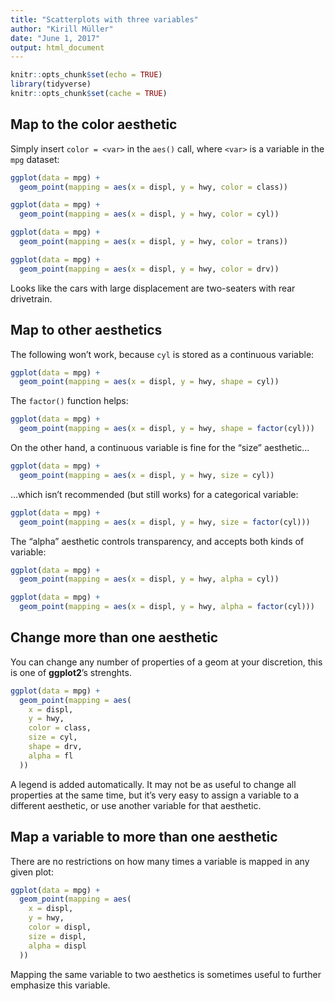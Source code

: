 ```yaml
---
title: "Scatterplots with three variables"
author: "Kirill Müller"
date: "June 1, 2017"
output: html_document
---
```


```r
knitr::opts_chunk$set(echo = TRUE)
library(tidyverse)
knitr::opts_chunk$set(cache = TRUE)
```

## Map to the color aesthetic

Simply insert `color = <var>` in the `aes()` call, where `<var>` is a variable in the `mpg` dataset:

```r
ggplot(data = mpg) +
  geom_point(mapping = aes(x = displ, y = hwy, color = class))
```

```r
ggplot(data = mpg) +
  geom_point(mapping = aes(x = displ, y = hwy, color = cyl))
```

```r
ggplot(data = mpg) +
  geom_point(mapping = aes(x = displ, y = hwy, color = trans))
```

```r
ggplot(data = mpg) +
  geom_point(mapping = aes(x = displ, y = hwy, color = drv))
```

Looks like the cars with large displacement are two-seaters with rear drivetrain.


## Map to other aesthetics

The following won't work, because `cyl` is stored as a continuous variable:

```r
ggplot(data = mpg) +
  geom_point(mapping = aes(x = displ, y = hwy, shape = cyl))
```

The `factor()` function helps:

```r
ggplot(data = mpg) +
  geom_point(mapping = aes(x = displ, y = hwy, shape = factor(cyl)))
```

On the other hand, a continuous variable is fine for the "size" aesthetic...

```r
ggplot(data = mpg) +
  geom_point(mapping = aes(x = displ, y = hwy, size = cyl))
```

...which isn't recommended (but still works) for a categorical variable:

```r
ggplot(data = mpg) +
  geom_point(mapping = aes(x = displ, y = hwy, size = factor(cyl)))
```

The "alpha" aesthetic controls transparency, and accepts both kinds of variable:

```r
ggplot(data = mpg) +
  geom_point(mapping = aes(x = displ, y = hwy, alpha = cyl))

ggplot(data = mpg) +
  geom_point(mapping = aes(x = displ, y = hwy, alpha = factor(cyl)))
```


## Change more than one aesthetic

You can change any number of properties of a geom at your discretion, this is one of **ggplot2**'s strenghts.

```r
ggplot(data = mpg) +
  geom_point(mapping = aes(
    x = displ,
    y = hwy,
    color = class,
    size = cyl,
    shape = drv,
    alpha = fl
  ))
```

A legend is added automatically.  It may not be as useful to change all properties at the same time, but it's very easy to assign a variable to a different aesthetic, or use another variable for that aesthetic.


## Map a variable to more than one aesthetic

There are no restrictions on how many times a variable is mapped in any given plot:

```r
ggplot(data = mpg) +
  geom_point(mapping = aes(
    x = displ,
    y = hwy,
    color = displ,
    size = displ,
    alpha = displ
  ))
```

Mapping the same variable to two aesthetics is sometimes useful to further emphasize this variable.
